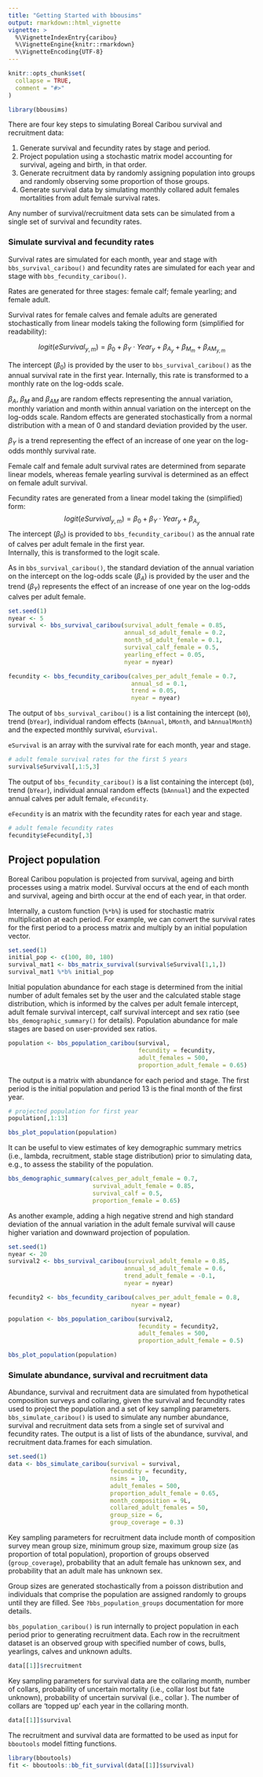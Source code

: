 ```yaml
---
title: "Getting Started with bbousims"
output: rmarkdown::html_vignette
vignette: >
  %\VignetteIndexEntry{caribou}
  %\VignetteEngine{knitr::rmarkdown}
  %\VignetteEncoding{UTF-8}
---
```


```r
knitr::opts_chunk$set(
  collapse = TRUE,
  comment = "#>"
)
```

```r
library(bbousims)
```

There are four key steps to simulating Boreal Caribou survival and recruitment data:  

1. Generate survival and fecundity rates by stage and period.  
1. Project population using a stochastic matrix model accounting for survival, ageing and birth, in that order.  
1. Generate recruitment data by randomly assigning population into groups and randomly observing some proportion of those groups.  
1. Generate survival data by simulating monthly collared adult females mortalities from adult female survival rates.  

Any number of survival/recruitment data sets can be simulated from a single set of survival and fecundity rates. 

### Simulate survival and fecundity rates
Survival rates are simulated for each month, year and stage with `bbs_survival_caribou()` and fecundity rates are simulated for each year and stage with `bbs_fecundity_caribou()`.  

Rates are generated for three stages: female calf; female yearling; and female adult.

Survival rates for female calves and female adults are generated stochastically from linear models taking the following form (simplified for readability):

$$
logit(eSurvival_{y,m}) = \beta_0 + \beta_Y \cdot Year_{y} + \beta_{A_{y}} + \beta_{M_{m}} + \beta_{AM_{y,m}}
$$

The intercept ($\beta_0$) is provided by the user to `bbs_survival_caribou()` as the annual survival rate in the first year. 
Internally, this rate is transformed to a monthly rate on the log-odds scale.  

$\beta_{A}$, $\beta_{M}$ and $\beta_{AM}$ are random effects representing the annual variation, monthly variation and month within annual variation on the intercept on the log-odds scale. 
Random effects are generated stochastically from a normal distribution with a mean of 0 and standard deviation provided by the user.  

$\beta_{Y}$ is a trend representing the effect of an increase of one year on the log-odds monthly survival rate.  

Female calf and female adult survival rates are determined from separate linear models, whereas female yearling survival is determined as an effect on female adult survival. 

Fecundity rates are generated from a linear model taking the (simplified) form:
$$
logit(eSurvival_{y,m}) = \beta_0 + \beta_Y \cdot Year_{y} + \beta_{A_{y}}
$$
The intercept ($\beta_0$) is provided to `bbs_fecundity_caribou()` as the annual rate of calves per adult female in the first year.  
Internally, this is transformed to the logit scale.  

As in `bbs_survival_caribou()`, the standard deviation of the annual variation on the intercept on the log-odds scale ($\beta_A$) is provided by the user and the trend ($\beta_Y$) represents the effect of an increase of one year on the log-odds calves per adult female. 

```r
set.seed(1)
nyear <- 5
survival <- bbs_survival_caribou(survival_adult_female = 0.85, 
                                 annual_sd_adult_female = 0.2,
                                 month_sd_adult_female = 0.1,
                                 survival_calf_female = 0.5, 
                                 yearling_effect = 0.05,
                                 nyear = nyear)

fecundity <- bbs_fecundity_caribou(calves_per_adult_female = 0.7, 
                                   annual_sd = 0.1,
                                   trend = 0.05,
                                   nyear = nyear)
```

The output of `bbs_survival_caribou()` is a list containing the intercept (`b0`), trend (`bYear`), individual random effects (`bAnnual`, `bMonth`, and `bAnnualMonth`) and the expected monthly survival, `eSurvival`. 

`eSurvival` is an array with the survival rate for each month, year and stage. 

```r
# adult female survival rates for the first 5 years
survival$eSurvival[,1:5,3]
```

The output of `bbs_fecundity_caribou()` is a list containing the intercept (`b0`), trend (`bYear`), individual annual random effects (`bAnnual`) and the expected annual calves per adult female, `eFecundity`. 

`eFecundity` is an matrix with the fecundity rates for each year and stage. 

```r
# adult female fecundity rates
fecundity$eFecundity[,3]
```


## Project population
Boreal Caribou population is projected from survival, ageing and birth processes using a matrix model. 
Survival occurs at the end of each month and survival, ageing and birth occur at the end of each year, in that order.  

Internally, a custom function (`%*b%`) is used for stochastic matrix multiplication at each period. For example, we can convert the survival rates for the first period to a process matrix and multiply by an initial population vector. 

```r
set.seed(1)
initial_pop <- c(100, 80, 180)
survival_mat1 <- bbs_matrix_survival(survival$eSurvival[1,1,])
survival_mat1 %*b% initial_pop
```
Initial population abundance for each stage is determined from the initial number of adult females set by the user and the calculated stable stage distribution, which is informed by the calves per adult female intercept, adult female survival intercept, calf survival intercept and sex ratio  (see `bbs_demographic_summary()` for details).
Population abundance for male stages are based on user-provided sex ratios. 

```r
population <- bbs_population_caribou(survival, 
                                     fecundity = fecundity, 
                                     adult_females = 500,
                                     proportion_adult_female = 0.65)
```

The output is a matrix with abundance for each period and stage. The first period is the initial population and period 13 is the final month of the first year. 

```r
# projected population for first year
population[,1:13]
```

```r
bbs_plot_population(population)
```

It can be useful to view estimates of key demographic summary metrics (i.e., lambda, recruitment, stable stage distribution) prior to simulating data, e.g., to assess the stability of the population. 

```r
bbs_demographic_summary(calves_per_adult_female = 0.7,
                        survival_adult_female = 0.85, 
                        survival_calf = 0.5, 
                        proportion_female = 0.65)
```
As another example, adding a high negative strend and high standard deviation of the annual variation in the adult female survival will cause higher variation and downward projection of population.

```r
set.seed(1)
nyear <- 20
survival2 <- bbs_survival_caribou(survival_adult_female = 0.85, 
                                 annual_sd_adult_female = 0.6,
                                 trend_adult_female = -0.1,
                                 nyear = nyear)

fecundity2 <- bbs_fecundity_caribou(calves_per_adult_female = 0.8,
                                   nyear = nyear)

population <- bbs_population_caribou(survival2, 
                                     fecundity = fecundity2, 
                                     adult_females = 500,
                                     proportion_adult_female = 0.5)

bbs_plot_population(population)
```


### Simulate abundance, survival and recruitment data
Abundance, survival and recruitment data are simulated from hypothetical composition surveys and collaring, given the survival and fecundity rates used to project the population and a set of key sampling parameters. 
`bbs_simulate_caribou()` is used to simulate any number abundance, survival and recruitment data sets from a single set of survival and fecundity rates.
The output is a list of lists of the abundance, survival, and recruitment data.frames for each simulation.  

```r
set.seed(1)
data <- bbs_simulate_caribou(survival = survival,
                             fecundity = fecundity,
                             nsims = 10,
                             adult_females = 500,
                             proportion_adult_female = 0.65,
                             month_composition = 9L,
                             collared_adult_females = 50,
                             group_size = 6, 
                             group_coverage = 0.3)
```

Key sampling parameters for recruitment data include month of composition survey mean group size, minimum group size, maximum group size (as proportion of total population), proportion of groups observed (`group_coverage`), probability that an adult female has unknown sex, and probability that an adult male has unknown sex. 

Group sizes are generated stochastically from a poisson distribution and individuals that comprise the population are assigned randomly to groups until they are filled. See `?bbs_population_groups` documentation for more details.  

`bbs_population_caribou()` is run internally to project population in each period prior to generating recruitment data. Each row in the recruitment dataset is an observed group with specified number of cows, bulls, yearlings, calves and unknown adults. 

```r
data[[1]]$recruitment
```

Key sampling parameters for survival data are the collaring month, number of collars, probability of uncertain mortality (i.e., collar lost but fate unknown), probability of uncertain survival (i.e., collar ). The number of collars are 'topped up' each year in the collaring month. 

```r
data[[1]]$survival
```

The recruitment and survival data are formatted to be used as input for `bboutools` model fitting functions. 

```r
library(bboutools)
fit <- bboutools::bb_fit_survival(data[[1]]$survival)
```


